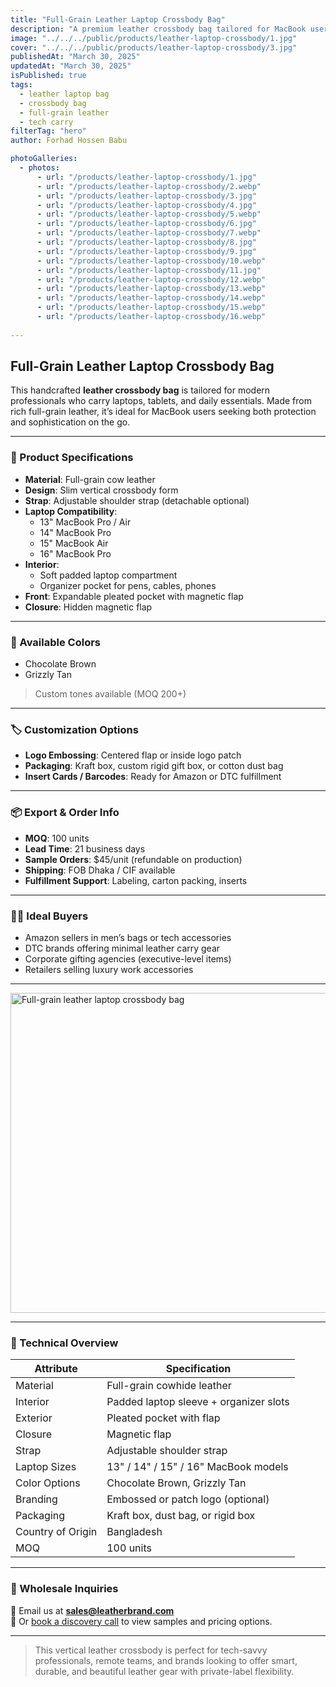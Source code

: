 ```yaml
---
title: "Full-Grain Leather Laptop Crossbody Bag"
description: "A premium leather crossbody bag tailored for MacBook users. Ideal for private-label gifting, office collections, and DTC accessory brands."
image: "../../../public/products/leather-laptop-crossbody/1.jpg"
cover: "../../../public/products/leather-laptop-crossbody/3.jpg"
publishedAt: "March 30, 2025"
updatedAt: "March 30, 2025"
isPublished: true
tags:
  - leather laptop bag
  - crossbody bag
  - full-grain leather
  - tech carry
filterTag: "hero"
author: Forhad Hossen Babu

photoGalleries:
  - photos:
      - url: "/products/leather-laptop-crossbody/1.jpg"
      - url: "/products/leather-laptop-crossbody/2.webp"
      - url: "/products/leather-laptop-crossbody/3.jpg"
      - url: "/products/leather-laptop-crossbody/4.jpg"
      - url: "/products/leather-laptop-crossbody/5.webp"
      - url: "/products/leather-laptop-crossbody/6.jpg"
      - url: "/products/leather-laptop-crossbody/7.webp"
      - url: "/products/leather-laptop-crossbody/8.jpg"
      - url: "/products/leather-laptop-crossbody/9.jpg"
      - url: "/products/leather-laptop-crossbody/10.webp"
      - url: "/products/leather-laptop-crossbody/11.jpg"
      - url: "/products/leather-laptop-crossbody/12.webp"
      - url: "/products/leather-laptop-crossbody/13.webp"
      - url: "/products/leather-laptop-crossbody/14.webp"
      - url: "/products/leather-laptop-crossbody/15.webp"
      - url: "/products/leather-laptop-crossbody/16.webp"
      
---
```


## Full-Grain Leather Laptop Crossbody Bag

This handcrafted **leather crossbody bag** is tailored for modern professionals who carry laptops, tablets, and daily essentials. Made from rich full-grain leather, it’s ideal for MacBook users seeking both protection and sophistication on the go.

---

### 🧾 Product Specifications

- **Material**: Full-grain cow leather  
- **Design**: Slim vertical crossbody form  
- **Strap**: Adjustable shoulder strap (detachable optional)  
- **Laptop Compatibility**:
  - 13" MacBook Pro / Air  
  - 14" MacBook Pro  
  - 15" MacBook Air  
  - 16" MacBook Pro  
- **Interior**:
  - Soft padded laptop compartment  
  - Organizer pocket for pens, cables, phones  
- **Front**: Expandable pleated pocket with magnetic flap  
- **Closure**: Hidden magnetic flap

---

### 🎨 Available Colors

- Chocolate Brown  
- Grizzly Tan  
> Custom tones available (MOQ 200+)

---

### 🏷️ Customization Options

- **Logo Embossing**: Centered flap or inside logo patch  
- **Packaging**: Kraft box, custom rigid gift box, or cotton dust bag  
- **Insert Cards / Barcodes**: Ready for Amazon or DTC fulfillment

---

### 📦 Export & Order Info

- **MOQ**: 100 units  
- **Lead Time**: 21 business days  
- **Sample Orders**: $45/unit (refundable on production)  
- **Shipping**: FOB Dhaka / CIF available  
- **Fulfillment Support**: Labeling, carton packing, inserts

---

### 🧑‍💼 Ideal Buyers

- Amazon sellers in men’s bags or tech accessories  
- DTC brands offering minimal leather carry gear  
- Corporate gifting agencies (executive-level items)  
- Retailers selling luxury work accessories

---

<Image
  src="/products/leather-laptop-crossbody/1.jpg"
  width="768"
  height="512"
  alt="Full-grain leather laptop crossbody bag"
/>

---

### 📐 Technical Overview

| Attribute             | Specification                        |
|-----------------------|----------------------------------------|
| Material              | Full-grain cowhide leather             |
| Interior              | Padded laptop sleeve + organizer slots |
| Exterior              | Pleated pocket with flap               |
| Closure               | Magnetic flap                          |
| Strap                 | Adjustable shoulder strap              |
| Laptop Sizes          | 13" / 14" / 15" / 16" MacBook models    |
| Color Options         | Chocolate Brown, Grizzly Tan           |
| Branding              | Embossed or patch logo (optional)      |
| Packaging             | Kraft box, dust bag, or rigid box      |
| Country of Origin     | Bangladesh                             |
| MOQ                   | 100 units                              |

---

### 📩 Wholesale Inquiries

📧 Email us at **sales@leatherbrand.com**  
📅 Or [book a discovery call](/schedule-meeting) to view samples and pricing options.

---

> This vertical leather crossbody is perfect for tech-savvy professionals, remote teams, and brands looking to offer smart, durable, and beautiful leather gear with private-label flexibility.
